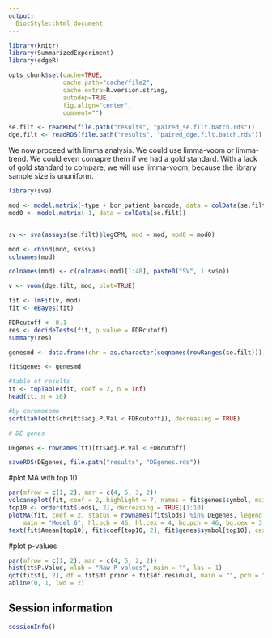 ```yaml
---
output:
  BiocStyle::html_document
---
```



```r
library(knitr)
library(SummarizedExperiment)
library(edgeR)

opts_chunk$set(cache=TRUE,
               cache.path="cache/file2",
               cache.extra=R.version.string,
               autodep=TRUE,
               fig.align="center",
               comment="")

se.filt <- readRDS(file.path("results", "paired_se.filt.batch.rds"))
dge.filt <- readRDS(file.path("results", "paired_dge.filt.batch.rds"))
```


We now proceed with limma analysis. We could use limma-voom or limma-trend. We could even comapre them if we had a gold standard. With a lack of gold standard to compare, we will use limma-voom, because the library sample size is ununiform.


```r
library(sva)

mod <- model.matrix(~type + bcr_patient_barcode, data = colData(se.filt))
mod0 <- model.matrix(~1, data = colData(se.filt))


sv <- sva(assays(se.filt)$logCPM, mod = mod, mod0 = mod0)

mod <- cbind(mod, sv$sv)
colnames(mod)

colnames(mod) <- c(colnames(mod)[1:48], paste0("SV", 1:sv$n))

v <- voom(dge.filt, mod, plot=TRUE)

fit <- lmFit(v, mod)
fit <- eBayes(fit)

FDRcutoff <- 0.1
res <- decideTests(fit, p.value = FDRcutoff)
summary(res)

genesmd <- data.frame(chr = as.character(seqnames(rowRanges(se.filt))), symbol = rowData(se.filt)[, 1], stringsAsFactors = FALSE)

fit$genes <- genesmd

#table of results
tt <- topTable(fit, coef = 2, n = Inf)
head(tt, n = 10)

#by chromosome
sort(table(tt$chr[tt$adj.P.Val < FDRcutoff]), decreasing = TRUE)

# DE genes

DEgenes <- rownames(tt)[tt$adj.P.Val < FDRcutoff]

saveRDS(DEgenes, file.path("results", "DEgenes.rds"))
```

#plot MA with top 10

```r
par(mfrow = c(1, 2), mar = c(4, 5, 3, 2))
volcanoplot(fit, coef = 2, highlight = 7, names = fit$genes$symbol, main = "Model")
top10 <- order(fit$lods[, 2], decreasing = TRUE)[1:10]
plotMA(fit, coef = 2, status = rownames(fit$lods) %in% DEgenes, legend = FALSE, 
    main = "Model 6", hl.pch = 46, hl.cex = 4, bg.pch = 46, bg.cex = 3, las = 1)
text(fit$Amean[top10], fit$coef[top10, 2], fit$genes$symbol[top10], cex = 0.5, pos = 4)

```

#plot p-values

```r
par(mfrow = c(1, 2), mar = c(4, 5, 2, 2))
hist(tt$P.Value, xlab = "Raw P-values", main = "", las = 1)
qqt(fit$t[, 2], df = fit$df.prior + fit$df.residual, main = "", pch = ".", cex = 3)
abline(0, 1, lwd = 2)
```


## Session information

```r
sessionInfo()
```
